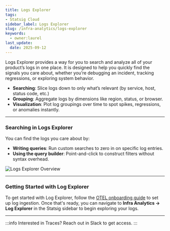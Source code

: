 ```yaml
---
title: Logs Explorer
tags:
- Statsig Cloud 
sidebar_label: Logs Explorer
slug: /infra-analytics/logs-explorer
keywords:
  - owner:laurel
last_update:
  date: 2025-09-12
---
```


Logs Explorer provides a way for you to search and analyze all of your product’s logs in one place. It is designed to help you quickly find the signals you care about, whether you’re debugging an incident, tracking regressions, or exploring system behavior.  
- **Searching**: Slice logs down to only what’s relevant (by service, host, status code, etc.) 
- **Grouping**: Aggregate logs by dimensions like region, status, or browser.
- **Visualization**: Plot log groupings over time to spot spikes, regressions, or anomalies instantly.

---

### Searching in Logs Explorer  
You can find the logs you care about by:
- **Writing queries**: Run custom searches to zero in on specific log entries.
- **Using the query builder**: Point-and-click to construct filters without syntax overhead.

![Logs Explorer Overview](/img/infra-analytics/logs-explorer-1.png)

---

### Getting Started with Log Explorer  
To get started with Log Explorer, follow the [OTEL onboarding guide](/server/concepts/open_telemetry) to set up log ingestion. Once that's ready, you can navigate to **Infra Analytics → Log Explorer** in the Statsig sidebar to begin exploring your logs. 

---
:::info
Interested in Traces? Reach out in Slack to get access.
::: 